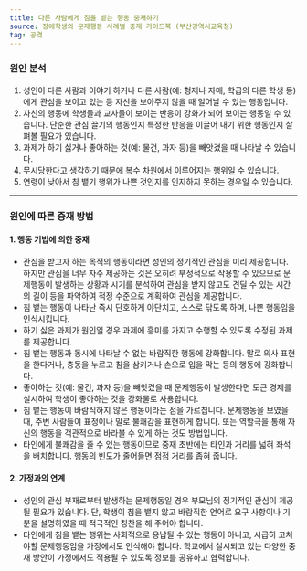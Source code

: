 ```yaml
---
title: 다른 사람에게 침을 뱉는 행동 중재하기
source: 장애학생의 문제행동 사례별 중재 가이드북 (부산광역시교육청)
tag: 공격
---
```


### 원인 분석

1. 성인이 다른 사람과 이야기 하거나 다른 사람(예: 형제나 자매, 학급의 다른 학생 등)에게 관심을 보이고 있는 등 자신을 보아주지 않을 때 일어날 수 있는 행동입니다.
2. 자신의 행동에 학생들과 교사들이 보이는 반응이 강화가 되어 보이는 행동일 수 있습니다. 단순한 관심 끌기의 행동인지 특정한 반응을 이끌어 내기 위한 행동인지 살펴볼 필요가 있습니다.
3. 과제가 하기 싫거나 좋아하는 것(예: 물건, 과자 등)을 빼앗겼을 때 나타날 수 있습니다.
4. 무시당한다고 생각하기 때문에 복수 차원에서 이루어지는 행위일 수 있습니다.
5. 연령이 낮아서 침 뱉기 행위가 나쁜 것인지를 인지하지 못하는 경우일 수 있습니다.

---

### 원인에 따른 중재 방법

#### 1. 행동 기법에 의한 중재

- 관심을 받고자 하는 목적의 행동이라면 성인의 정기적인 관심을 미리 제공합니다. 하지만 관심을 너무 자주 제공하는 것은 오히려 부정적으로 작용할 수 있으므로 문제행동이 발생하는 상황과 시기를 분석하여 관심을 받지 않고도 견딜 수 있는 시간의 길이 등을 파악하여 적정 수준으로 계획하여 관심을 제공합니다.
- 침 뱉는 행동이 나타난 즉시 단호하게 야단치고, 스스로 닦도록 하며, 나쁜 행동임을 인식시킵니다.
- 하기 싫은 과제가 원인일 경우 과제에 흥미를 가지고 수행할 수 있도록 수정된 과제를 제공합니다.
- 침 뱉는 행동과 동시에 나타날 수 없는 바람직한 행동에 강화합니다. 말로 의사 표현을 한다거나, 충동을 누르고 침을 삼키거나 손으로 입을 막는 등의 행동에 강화합니다.
- 좋아하는 것(예: 물건, 과자 등)을 빼앗겼을 때 문제행동이 발생한다면 토큰 경제를 실시하여 학생이 좋아하는 것을 강화물로 사용합니다.
- 침 뱉는 행동이 바람직하지 않은 행동이라는 점을 가르칩니다. 문제행동을 보였을 때, 주변 사람들이 표정이나 말로 불쾌감을 표현하게 합니다. 또는 역할극을 통해 자신의 행동을 객관적으로 바라볼 수 있게 하는 것도 방법입니다.
- 타인에게 불쾌감을 줄 수 있는 행동이므로 중재 초반에는 타인과 거리를 넓혀 좌석을 배치합니다. 행동의 빈도가 줄어들면 점점 거리를 좁혀 줍니다.

#### 2. 가정과의 연계

- 성인의 관심 부재로부터 발생하는 문제행동일 경우 부모님의 정기적인 관심이 제공될 필요가 있습니다. 단, 학생이 침을 뱉지 않고 바람직한 언어로 요구 사항이나 기분을 설명하였을 때 적극적인 칭찬을 해 주어야 합니다.
- 타인에게 침을 뱉는 행위는 사회적으로 용납될 수 있는 행동이 아니고, 시급히 고쳐야할 문제행동임을 가정에서도 인식해야 합니다. 학교에서 실시되고 있는 다양한 중재 방안이 가정에서도 적용될 수 있도록 정보를 공유하고 협력합니다.
